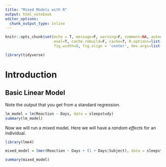 ```yaml
---
title: "Mixed Models with R"
output: html_notebook
editor_options: 
  chunk_output_type: inline
---
```



```r
knitr::opts_chunk$set(echo = T, message=F, warning=F, comment=NA, autodep=F, 
                      eval=T, cache.rebuild=F, cache=T, R.options=list(width=120), 
                      fig.width=8, fig.align = 'center', dev.args=list(bg = 'transparent'), dev='svglite')
```

```r
library(tidyverse)
```


# Introduction

## Basic Linear Model

Note the output that you get from a standard regression.

```r
lm_model = lm(Reaction ~ Days, data = sleepstudy)
summary(lm_model)
```

Now we will run a mixed model.  Here we will have a *random effects* for an individual.

```r
library(lme4)

mixed_model = lmer(Reaction ~ Days + (1 + Days|Subject), data = sleepstudy)

summary(mixed_model)
```

